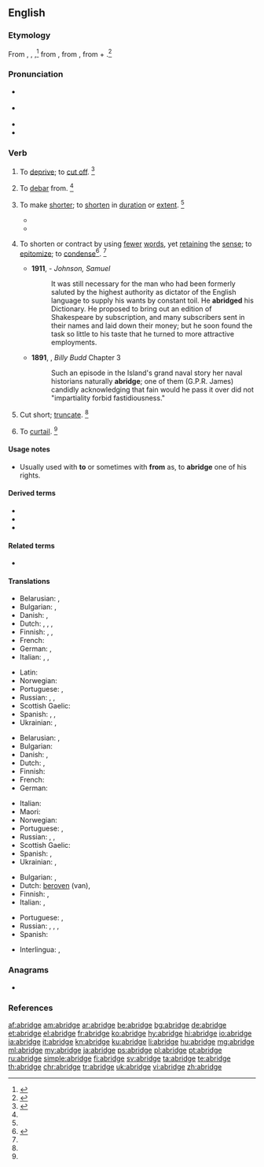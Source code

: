 ==English==

===Etymology===
From {{etyl|enm|en}} {{m|enm|abreggen||curtail, lessen}}, {{m|enm|abregge}}, {{m|enm|abrigge}},<ref> {{R:RHCD|page=5}}</ref> from {{etyl|fro|en}} {{m|fro|abregier|}} {{m|fro|abreger|}}, from {{etyl|LL.|en}} {{m|la|abbrevio||make brief}}, from {{etyl|la|en}} {{m|la|ad|}} + {{m|la|brēvio||shorten}}.<ref>{{R:MW3 1976|page=6}}</ref>

===Pronunciation===
* {{a|RP}} {{IPA|/əˈbrɪd͡ʒ/|lang=en}}
* {{a|US}} {{IPA|/əˈbrɪd͡ʒ/|lang=en}}
* {{audio|en-us-abridge.ogg|Audio (US)|lang=en}}
* {{rhymes|ɪdʒ|lang=en}}

===Verb===
{{en-verb|abridg}}

# {{lb|en|transitive|archaic}} To [[deprive]]; to [[cut off]]. {{defdate|First attested from around (1150 to 1350)}}<ref name=SOED>{{R:SOED5|page=8}}</ref>
# {{lb|en|transitive|archaic|rare}} To [[debar]] from. {{defdate|First attested from around (1150 to 1350)}}<ref name=SOED/>
# {{lb|en|transitive}} To make [[shorter]]; to [[shorten]] in [[duration]] or [[extent]]. {{defdate|First attested from around (1350 to 1470)}}<ref name=SOED/>
#* {{quote-book|passage=The bridegroom ... '''abridged''' his visit.|author=Smollett}}
#* {{quote-book|passage=She retired herself to Sebaste, and '''abridged''' her train from state to necessity.|author=Fuller}}
# {{lb|en|transitive}} To shorten or contract by using [[fewer]] [[word]]s, yet [[retaining]] the [[sense]]; to [[epitomize]]; to [[condense]]{{defdate|First attested in 1384.}}<ref>{{R:CDOE|page=4}}</ref>. {{defdate|First attested from around (1350 to 1470)}}<ref name=SOED/>
#* '''1911''', ''{{w|1911 Encyclopædia Britannica}}'' - ''Johnson, Samuel''
#*: It was still necessary for the man who had been formerly saluted by the highest authority as dictator of the English language to supply his wants by constant toil. He '''abridged''' his Dictionary. He proposed to bring out an edition of Shakespeare by subscription, and many subscribers sent in their names and laid down their money; but he soon found the task so little to his taste that he turned to more attractive employments. 
#* '''1891''', {{w|Henry Melville}}, ''Billy Budd'' Chapter 3
#*:Such an episode in the Island's grand naval story her naval historians naturally '''abridge'''; one of them (G.P.R. James) candidly acknowledging that fain would he pass it over did not "impartiality forbid fastidiousness."
# {{lb|en|transitive}} Cut short; [[truncate]]. {{defdate|First attested from around (1350 to 1470)}}<ref name=SOED/>
# {{lb|en|transitive}} To [[curtail]]. {{defdate|First attested from around (1350 to 1470)}}<ref name=SOED/>
#: {{ux|en|He had his rights '''abridged''' by the crooked sheriff.}}

====Usage notes====
* {{sense|deprive}} Usually used with '''to''' or sometimes with '''from''' as, to '''abridge''' one of his rights.

====Derived terms====
* {{l|en|abridged}}
* {{l|en|abridger}}
* {{l|en|abridgement}}

====Related terms====
* {{l|en|unabridged}}

====Translations====
{{trans-top|to make shorter}}
* Belarusian: {{t|be|скарача́ць|impf|sc=Cyrl}}, {{t|be|скараці́ць|pf|sc=Cyrl}}
* Bulgarian: {{t+|bg|съкращавам}}, {{t+|bg|скъсявам}}
* Danish: {{t+|da|forkorte}}, {{t|da|sammendrage}}
* Dutch: {{t+|nl|beperken}}, {{t+|nl|verkorten}}, {{t+|nl|inkorten}}, {{t+|nl|bekorten}}
* Finnish: {{t+|fi|lyhentää}}, {{t|fi|typistää}}, {{t+|fi|supistaa}}
* French: {{t+|fr|abréger}}
* German: {{t+|de|verkürzen}}, {{t+|de|kürzen}}
* Italian: {{t+|it|accorciare}}, {{t+|it|abbreviare}}, {{t+|it|ridurre}}
{{trans-mid}}
* Latin: {{t|la|abbreviō}}
* Norwegian: {{t|no|forkorte}}
* Portuguese: {{t+|pt|abreviar}}, {{t+|pt|encurtar}}
* Russian: {{t+|ru|сокраща́ть}}, {{t+|ru|укора́чивать}}, {{t|ru|усека́ть}}
* Scottish Gaelic: {{t|gd|giorraich}}
* Spanish: {{t+|es|abreviar}}, {{t+|es|condensar}}, {{t+|es|compendiar}}
* Ukrainian: {{t|uk|скоро́чувати|impf|sc=Cyrl}}, {{t|uk|скороти́ти|pf|sc=Cyrl}}
{{trans-bottom}}

{{trans-top|to shorten or contract by using fewer words}}
* Belarusian: {{t|be|скарача́ць|impf|sc=Cyrl}}, {{t|be|скараці́ць|pf|sc=Cyrl}}
* Bulgarian: {{t+|bg|съкращавам}}
* Danish: {{t+|da|forkorte}}, {{t|da|sammendrage}}
* Dutch: {{t+|nl|verkorten}}, {{t+|nl|inkorten}}
* Finnish: {{t+|fi|lyhentää}}
* French: {{t+|fr|abréger}}
* German: {{t+|de|verkürzen}}
{{trans-mid}}
* Italian: {{t+|it|abbreviare}}
* Maori: {{t|mi|whakapoto}}
* Norwegian: {{t|no|sammendra}}
* Portuguese: {{t+|pt|abreviar}}, {{t+|pt|resumir}}
* Russian: {{t+|ru|сокраща́ть}}, {{t+|ru|уменьша́ть}}, {{t+|ru|сумми́ровать}}
* Scottish Gaelic: {{t|gd|giorraich}}
* Spanish: {{t+|es|abreviar}}, {{t+|es|resumir}}
* Ukrainian: {{t|uk|скоро́чувати|impf|sc=Cyrl}}, {{t|uk|скороти́ти|pf|sc=Cyrl}}
{{trans-bottom}}

{{trans-top|to deprive}}
* Bulgarian: {{t+|bg|ограничавам}}, {{t+|bg|лишавам|tr=от права}}
* Dutch: [[beroven]] (van), {{t|nl|beknotten}}
* Finnish: {{t+|fi|riistää}}, {{t+|fi|viedä}}
* Italian: {{t+|it|privare}}, {{t+|it|limitare}}
{{trans-mid}}
* Portuguese: {{t+|pt|privar}}, {{t+|pt|despojar}}
* Russian: {{t+|ru|уменьша́ть}}, {{t+|ru|убавля́ть}}, {{t+|ru|ограни́чивать}}, {{t+|ru|уре́зывать}}
* Spanish: {{t+|es|privar}}
{{trans-bottom}}

{{checktrans-top}}
* Interlingua: {{t-check|ia|abbreviar}}, {{t-check|ia|reducer}}
{{checktrans-bottom}}

===Anagrams===
* {{l|en|brigade}}

===References===
<references/>

[[af:abridge]]
[[am:abridge]]
[[ar:abridge]]
[[be:abridge]]
[[bg:abridge]]
[[de:abridge]]
[[et:abridge]]
[[el:abridge]]
[[fr:abridge]]
[[ko:abridge]]
[[hy:abridge]]
[[hi:abridge]]
[[io:abridge]]
[[ia:abridge]]
[[it:abridge]]
[[kn:abridge]]
[[ku:abridge]]
[[li:abridge]]
[[hu:abridge]]
[[mg:abridge]]
[[ml:abridge]]
[[my:abridge]]
[[ja:abridge]]
[[ps:abridge]]
[[pl:abridge]]
[[pt:abridge]]
[[ru:abridge]]
[[simple:abridge]]
[[fi:abridge]]
[[sv:abridge]]
[[ta:abridge]]
[[te:abridge]]
[[th:abridge]]
[[chr:abridge]]
[[tr:abridge]]
[[uk:abridge]]
[[vi:abridge]]
[[zh:abridge]]